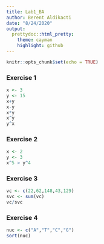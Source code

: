 ```yaml
---
title: Lab1_BA
author: Berent Aldikacti
date: "8/24/2020"
output:
  prettydoc::html_pretty:
    theme: cayman
    highlight: github
---
```


```r
knitr::opts_chunk$set(echo = TRUE)
```

### Exercise 1

```r
x <- 3
y <- 15
x+y
x-y
x*y
x^y
y^x
```

### Exercise 2 

```r
x <- 2
y <- 3
x^5 > y^4
```

### Exercise 3

```r
vc <- c(22,62,148,43,129)
svc <- sum(vc)
vc/svc
```

### Exercise 4

```r
nuc <- c("A","T","C","G")
sort(nuc)
```

